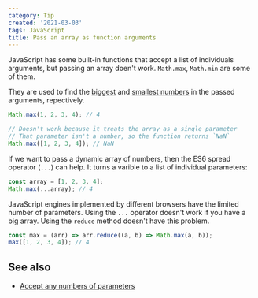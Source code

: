 ```yaml
---
category: Tip
created: '2021-03-03'
tags: JavaScript
title: Pass an array as function arguments
---
```


JavaScript has some built-in functions that accept a list of individuals arguments, but passing an array doen't work. `Math.max`, `Math.min` are some of them.

They are used to find the [biggest](https://phuoc.ng/collection/1-loc/find-the-maximum-item-of-an-array/) and [smallest numbers](https://phuoc.ng/collection/1-loc/find-the-minimum-item-of-an-array/) in the passed arguments, repectively.

```js
Math.max(1, 2, 3, 4); // 4

// Doesn't work because it treats the array as a single parameter
// That parameter isn't a number, so the function returns `NaN`
Math.max([1, 2, 3, 4]); // NaN
```

If we want to pass a dynamic array of numbers, then the ES6 spread operator (`...`) can help. It turns a varible to a list of individual parameters:

```js
const array = [1, 2, 3, 4];
Math.max(...array); // 4
```

JavaScript engines implemented by different browsers have the limited number of parameters. Using the `...` operator doesn't work if you have a big array. Using the `reduce` method doesn't have this problem.

```js
const max = (arr) => arr.reduce((a, b) => Math.max(a, b));
max([1, 2, 3, 4]); // 4
```

## See also

-   [Accept any numbers of parameters](https://phuoc.ng/collection/tips/accept-any-numbers-of-parameters/)
